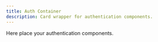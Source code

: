 ```yaml
---
title: Auth Container
description: Card wrapper for authentication components.
---
```



<div className="not-prose h-[500px]">
  <AuthContainer
    header="Welcome to React Auth UI"
    description="Please sign in to continue"
  >
    Here place your authentication components.
  </AuthContainer>
</div>
